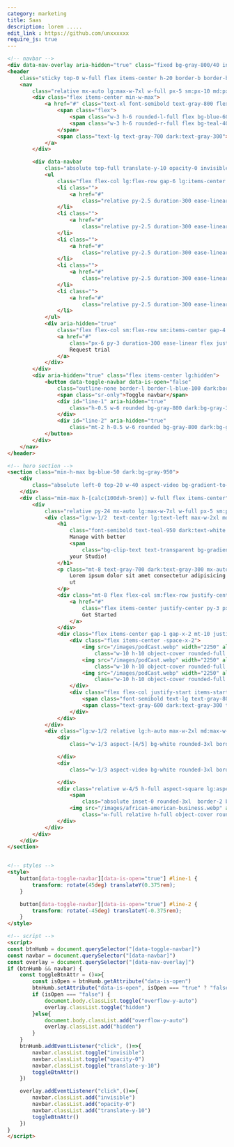 ```yaml
---
category: marketing
title: Saas
description: lorem .....
edit_link : https://github.com/unxxxxxx
require_js: true
---
```



```html
<!-- navbar -->
<div data-nav-overlay aria-hidden="true" class="fixed bg-gray-800/40 inset-0 z-30 hidden lg:hidden"></div>
<header
    class="sticky top-0 w-full flex items-center h-20 border-b border-b-gray-100 dark:border-b-gray-900 z-40 bg-white/80 dark:bg-gray-950/80 backdrop-filter backdrop-blur-xl">
    <nav
        class="relative mx-auto lg:max-w-7xl w-full px-5 sm:px-10 md:px-12 lg:px-5 flex gap-x-5 justify-between items-center">
        <div class="flex items-center min-w-max">
            <a href="#" class="text-xl font-semibold text-gray-800 flex items-center gap-x-2">
                <span class="flex">
                    <span class="w-3 h-6 rounded-l-full flex bg-blue-600"></span>
                    <span class="w-3 h-6 rounded-r-full flex bg-teal-400 mt-2"></span>
                </span>
                <span class="text-lg text-gray-700 dark:text-gray-300">skySoft</span>
            </a>
        </div>

        <div data-navbar
            class="absolute top-full translate-y-10 opacity-0 invisible lg:visible  lg:translate-y-0 lg:opacity-100 left-0 bg-white dark:bg-gray-950 lg:bg-transparent border-b border-gray-200 dark:border-gray-800 py-8 lg:py-0 px-5 sm:px-10 md:px-12 lg:px-0 lg:border-none w-full lg:top-0 lg:relative  lg:flex lg:justify-between duration-300 ease-linear">
            <ul
                class="flex flex-col lg:flex-row gap-6 lg:items-center text-gray-700 dark:text-gray-300 lg:w-full lg:justify-center">
                <li class="">
                    <a href="#"
                        class="relative py-2.5 duration-300 ease-linear hover:text-blue-600 after:absolute after:w-full after:left-0 after:bottom-0 after:h-px after:rounded-md after:origin-left after:ease-linear after:duration-300 after:scale-x-0 hover:after:scale-100 after:bg-blue-600">Solutions</a>
                </li>
                <li class="">
                    <a href="#"
                        class="relative py-2.5 duration-300 ease-linear hover:text-blue-600 after:absolute after:w-full after:left-0 after:bottom-0 after:h-px after:rounded-md after:origin-left after:ease-linear after:duration-300 after:scale-x-0 hover:after:scale-100 after:bg-blue-600">Company</a>
                </li>
                <li class="">
                    <a href="#"
                        class="relative py-2.5 duration-300 ease-linear hover:text-blue-600 after:absolute after:w-full after:left-0 after:bottom-0 after:h-px after:rounded-md after:origin-left after:ease-linear after:duration-300 after:scale-x-0 hover:after:scale-100 after:bg-blue-600">Plateform</a>
                </li>
                <li class="">
                    <a href="#"
                        class="relative py-2.5 duration-300 ease-linear hover:text-blue-600 after:absolute after:w-full after:left-0 after:bottom-0 after:h-px after:rounded-md after:origin-left after:ease-linear after:duration-300 after:scale-x-0 hover:after:scale-100 after:bg-blue-600">Resources</a>
                </li>
                <li class="">
                    <a href="#"
                        class="relative py-2.5 duration-300 ease-linear hover:text-blue-600 after:absolute after:w-full after:left-0 after:bottom-0 after:h-px after:rounded-md after:origin-left after:ease-linear after:duration-300 after:scale-x-0 hover:after:scale-100 after:bg-blue-600">Contact</a>
                </li>
            </ul>
            <div aria-hidden="true"
                class="flex flex-col sm:flex-row sm:items-center gap-4  lg:min-w-max mt-10 lg:mt-0">
                <a href="#"
                    class="px-6 py-3 duration-300 ease-linear flex justify-center w-full sm:w-auto border border-blue-600 text-blue-600 hover:text-white hover:bg-blue-700 dark:bg-gray-900 dark:text-white dark:border-gray-800 dark:hover:bg-gray-950 rounded-full">
                    Request trial
                </a>
            </div>
        </div>
        <div aria-hidden="true" class="flex items-center lg:hidden">
            <button data-toggle-navbar data-is-open="false"
                class="outline-none border-l border-l-blue-100 dark:border-l-gray-800 pl-3 relative py-3">
                <span class="sr-only">Toggle navbar</span>
                <div id="line-1" aria-hidden="true"
                    class="h-0.5 w-6 rounded bg-gray-800 dark:bg-gray-300 transition duration-300">
                </div>
                <div id="line-2" aria-hidden="true"
                    class="mt-2 h-0.5 w-6 rounded bg-gray-800 dark:bg-gray-300 transition duration-300"></div>
            </button>
        </div>
    </nav>
</header>

<!-- hero section -->
<section class="min-h-max bg-blue-50 dark:bg-gray-950">
    <div
        class="absolute left-0 top-20 w-40 aspect-video bg-gradient-to-br from-blue-600 to-sky-400 rounded-full blur-3xl opacity-60">
    </div>
    <div class="min-max h-[calc(100dvh-5rem)] w-full flex items-center">
        <div
            class="relative py-24 mx-auto lg:max-w-7xl w-full px-5 sm:px-10 md:px-12 lg:px-5 flex flex-col lg:flex-row lg:items-stretch gap-10">
            <div class="lg:w-1/2  text-center lg:text-left max-w-2xl md:max-w-3xl mx-auto ">
                <h1
                    class="font-semibold text-teal-950 dark:text-white font-display text-4xl md:text-5xl lg:text-6xl">
                    Manage with better
                    <span
                        class="bg-clip-text text-transparent bg-gradient-to-br from-teal-600 to-blue-600">experience</span>
                    your Studio!
                </h1>
                <p class="mt-8 text-gray-700 dark:text-gray-300 mx-auto lg:mx-0 max-w-xl">
                    Lorem ipsum dolor sit amet consectetur adipisicing elit. Illum, beatae omnis ipsa magnam neque
                    ut
                </p>
                <div class="mt-8 flex flex-col sm:flex-row justify-center lg:justify-start gap-4 lg:max-w-none max-w-md mx-auto">
                    <a href="#"
                        class="flex items-center justify-center py-3 px-6 border-2 border-transparent shadow-lg bg-blue-600 transition ease-linear hover:bg-blue-800 active:bg-blue-700 text-white rounded-full">
                        Get Started
                    </a>
                </div>
                <div class="flex items-center gap-1 gap-x-2 mt-10 justify-center lg:justify-start py-5">
                    <div class="flex items-center -space-x-2">
                        <img src="/images/podCast.webp" width="2250" alt="listener avatar"
                            class="w-10 h-10 object-cover rounded-full ring-4 ring-white dark:ring-gray-950">
                        <img src="/images/podCast.webp" width="2250" alt="listener avatar"
                            class="w-10 h-10 object-cover rounded-full ring-4 ring-white dark:ring-gray-950">
                        <img src="/images/podCast.webp" width="2250" alt="listener avatar"
                            class="w-10 h-10 object-cover rounded-full ring-4 ring-white dark:ring-gray-950">
                    </div>
                    <div class="flex flex-col justify-start items-start ">
                        <span class="font-semibold text-lg text-gray-800 dark:text-gray-200">+12k</span>
                        <span class="text-gray-600 dark:text-gray-300 text-sm">Lovely users</span>
                    </div>
                </div>
            </div>
            <div class="lg:w-1/2 relative lg:h-auto max-w-2xl md:max-w-3xl mx-auto hidden md:flex justify-end">
                <div
                    class="w-1/3 aspect-[4/5] bg-white rounded-3xl border border-gray-200 absolute left-7 -top-10 z-10">

                </div>
                <div
                    class="w-1/3 aspect-video bg-white rounded-3xl border border-gray-200 absolute left-0 -bottom-10 z-10">

                </div>
                <div class="relative w-4/5 h-full aspect-square lg:aspect-auto">
                    <span
                        class="absolute inset-0 rounded-3xl  border-2 border-dashed border-blue-600 flex rotate-6"></span>
                    <img src="/images/african-american-business.webp" alt="sidebiew image"
                        class="w-full relative h-full object-cover rounded-3xl">
                </div>
            </div>
        </div>
    </div>
</section>


<!-- styles -->
<style>
    button[data-toggle-navbar][data-is-open="true"] #line-1 {
        transform: rotate(45deg) translateY(0.375rem);
    }

    button[data-toggle-navbar][data-is-open="true"] #line-2 {
        transform: rotate(-45deg) translateY(-0.375rem);
    }
</style>

<!-- script -->
<script>
const btnHumb = document.querySelector("[data-toggle-navbar]")
const navbar = document.querySelector("[data-navbar]")
const overlay = document.querySelector("[data-nav-overlay]")
if (btnHumb && navbar) {
    const toggleBtnAttr = ()=>{
        const isOpen = btnHumb.getAttribute("data-is-open")
        btnHumb.setAttribute("data-is-open", isOpen === "true" ? "false" : "true")
        if (isOpen === "false") {
            document.body.classList.toggle("overflow-y-auto")
            overlay.classList.toggle("hidden")
        }else{
            document.body.classList.add("overflow-y-auto")
            overlay.classList.add("hidden")
        }
    }
    btnHumb.addEventListener("click", ()=>{
        navbar.classList.toggle("invisible")
        navbar.classList.toggle("opacity-0")
        navbar.classList.toggle("translate-y-10")
        toggleBtnAttr()
    })

    overlay.addEventListener("click",()=>{
        navbar.classList.add("invisible")
        navbar.classList.add("opacity-0")
        navbar.classList.add("translate-y-10")
        toggleBtnAttr()
    })
}
</script>
```